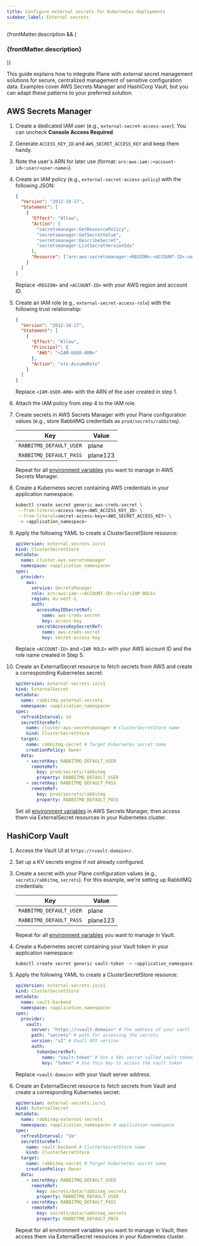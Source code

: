 ```yaml
---
title: Configure external secrets for Kubernetes deployments
sidebar_label: External secrets
---
```


{frontMatter.description && (

<h3 className="description">{frontMatter.description}</h3>
)}

This guide explains how to integrate Plane with external secret management solutions
for secure, centralized management of sensitive configuration data. Examples cover
AWS Secrets Manager and HashiCorp Vault, but you can adapt these patterns to your
preferred solution.

## AWS Secrets Manager

1. Create a dedicated IAM user (e.g., `external-secret-access-user`). You can uncheck **Console Access Required**.
2. Generate `ACCESS_KEY_ID` and `AWS_SECRET_ACCESS_KEY` and keep them handy.
3. Note the user's ARN for later use (format: `arn:aws:iam::<account-id>:user/<user-name>`).
4. Create an IAM policy (e.g., `external-secret-access-policy`) with the following JSON:

   ```json
   {
     "Version": "2012-10-17",
     "Statement": [
       {
         "Effect": "Allow",
         "Action": [
           "secretsmanager:GetResourcePolicy",
           "secretsmanager:GetSecretValue",
           "secretsmanager:DescribeSecret",
           "secretsmanager:ListSecretVersionIds"
         ],
         "Resource": ["arn:aws:secretsmanager:<REGION>:<ACCOUNT-ID>:secret:*"]
       }
     ]
   }
   ```

   Replace `<REGION>` and `<ACCOUNT-ID>` with your AWS region and account ID.

5. Create an IAM role (e.g., `external-secret-access-role`) with the following trust relationship:

   ```json
   {
     "Version": "2012-10-17",
     "Statement": [
       {
         "Effect": "Allow",
         "Principal": {
           "AWS": "<IAM-USER-ARN>"
         },
         "Action": "sts:AssumeRole"
       }
     ]
   }
   ```

   Replace `<IAM-USER-ARN>` with the ARN of the user created in step 1.

6. Attach the IAM policy from step 4 to the IAM role.
7. Create secrets in AWS Secrets Manager with your Plane configuration values (e.g., store RabbitMQ credentials as `prod/secrets/rabbitmq`).

   | Key                     | Value    |
   | ----------------------- | -------- |
   | `RABBITMQ_DEFAULT_USER` | plane    |
   | `RABBITMQ_DEFAULT_PASS` | plane123 |

   Repeat for all [environment
   variables](/self-hosting/methods/kubernetes#external-secrets-config) you
   want to manage in AWS Secrets Manager.

8. Create a Kubernetes secret containing AWS credentials in your application namespace:

   ```sh
   kubectl create secret generic aws-creds-secret \
    --from-literal=access-key=<AWS_ACCESS_KEY_ID> \
    --from-literal=secret-access-key=<AWS_SECRET_ACCESS_KEY> \
    -n <application_namespace>
   ```

9. Apply the following YAML to create a ClusterSecretStore resource:

   ```yaml
   apiVersion: external-secrets.io/v1
   kind: ClusterSecretStore
   metadata:
     name: cluster-aws-secretsmanager
     namespace: <application_namespace>
   spec:
     provider:
       aws:
         service: SecretsManager
         role: arn:aws:iam::<ACCOUNT-ID>:role/<IAM ROLE>
         region: eu-west-1
         auth:
           accessKeyIDSecretRef:
             name: aws-creds-secret
             key: access-key
           secretAccessKeySecretRef:
             name: aws-creds-secret
             key: secret-access-key
   ```

   Replace `<ACCOUNT-ID>` and `<IAM ROLE>` with your AWS account ID and the role name created in Step 5.

10. Create an ExternalSecret resource to fetch secrets from AWS and create a corresponding Kubernetes secret:

    ```yaml
    apiVersion: external-secrets.io/v1
    kind: ExternalSecret
    metadata:
      name: rabbitmq-external-secrets
      namespace: <application_namespace>
    spec:
      refreshInterval: 1m
      secretStoreRef:
        name: cluster-aws-secretsmanager # ClusterSecretStore name
        kind: ClusterSecretStore
      target:
        name: rabbitmq-secret # Target Kubernetes secret name
        creationPolicy: Owner
      data:
        - secretKey: RABBITMQ_DEFAULT_USER
          remoteRef:
            key: prod/secrets/rabbitmq
            property: RABBITMQ_DEFAULT_USER
        - secretKey: RABBITMQ_DEFAULT_PASS
          remoteRef:
            key: prod/secrets/rabbitmq
            property: RABBITMQ_DEFAULT_PASS
    ```

    Set all [environment variables](/self-hosting/methods/kubernetes#external-secrets-config)
    in AWS Secrets Manager, then access them via ExternalSecret resources in your
    Kubernetes cluster.

## HashiCorp Vault

1. Access the Vault UI at `https://<vault-domain>/`.
2. Set up a KV secrets engine if not already configured.
3. Create a secret with your Plane configuration values (e.g., `secrets/rabbitmq_secrets`). For this example, we're setting up RabbitMQ credentials:

   | Key                     | Value    |
   | ----------------------- | -------- |
   | `RABBITMQ_DEFAULT_USER` | plane    |
   | `RABBITMQ_DEFAULT_PASS` | plane123 |

   Repeat for all [environment
   variables](/self-hosting/methods/kubernetes#external-secrets-config) you
   want to manage in Vault.

4. Create a Kubernetes secret containing your Vault token in your application namespace:

   ```sh
   kubectl create secret generic vault-token -n <application_namespace> --from-literal=token=<VAULT-TOKEN>
   ```

5. Apply the following YAML to create a ClusterSecretStore resource:

   ```yaml
   apiVersion: external-secrets.io/v1
   kind: ClusterSecretStore
   metadata:
     name: vault-backend
     namespace: <application_namespace>
   spec:
     provider:
       vault:
         server: "https://<vault-domain>" # the address of your vault instance
         path: "secrets" # path for accessing the secrets
         version: "v2" # Vault API version
         auth:
           tokenSecretRef:
             name: "vault-token" # Use a k8s secret called vault-token
             key: "token" # Use this key to access the vault token
   ```

   Replace `<vault-domain>` with your Vault server address.

6. Create an ExternalSecret resource to fetch secrets from Vault and create a corresponding Kubernetes secret:

   ```yaml
   apiVersion: external-secrets.io/v1
   kind: ExternalSecret
   metadata:
     name: rabbitmq-external-secrets
     namespace: <application_namespace> # application-namespace
   spec:
     refreshInterval: "1m"
     secretStoreRef:
       name: vault-backend # ClusterSecretStore name
       kind: ClusterSecretStore
     target:
       name: rabbitmq-secret # Target Kubernetes secret name
       creationPolicy: Owner
     data:
       - secretKey: RABBITMQ_DEFAULT_USER
         remoteRef:
           key: secrets/data/rabbitmq_secrets
           property: RABBITMQ_DEFAULT_USER
       - secretKey: RABBITMQ_DEFAULT_PASS
         remoteRef:
           key: secrets/data/rabbitmq_secrets
           property: RABBITMQ_DEFAULT_PASS
   ```

   Repeat for all environment variables you want to manage in Vault, then access them
   via ExternalSecret resources in your Kubernetes cluster.

